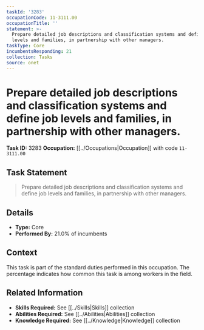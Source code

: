 ```yaml
---
taskId: '3283'
occupationCode: 11-3111.00
occupationTitle: ''
statement: >-
  Prepare detailed job descriptions and classification systems and define job
  levels and families, in partnership with other managers.
taskType: Core
incumbentsResponding: 21
collection: Tasks
source: onet
---
```

# Prepare detailed job descriptions and classification systems and define job levels and families, in partnership with other managers.

**Task ID:** 3283
**Occupation:** [[../Occupations|Occupation]] with code `11-3111.00`

## Task Statement

> Prepare detailed job descriptions and classification systems and define job levels and families, in partnership with other managers.

## Details

- **Type:** Core
- **Performed By:** 21.0% of incumbents

## Context

This task is part of the standard duties performed in this occupation. The percentage indicates how common this task is among workers in the field.

## Related Information

- **Skills Required:** See [[../Skills|Skills]] collection
- **Abilities Required:** See [[../Abilities|Abilities]] collection
- **Knowledge Required:** See [[../Knowledge|Knowledge]] collection
